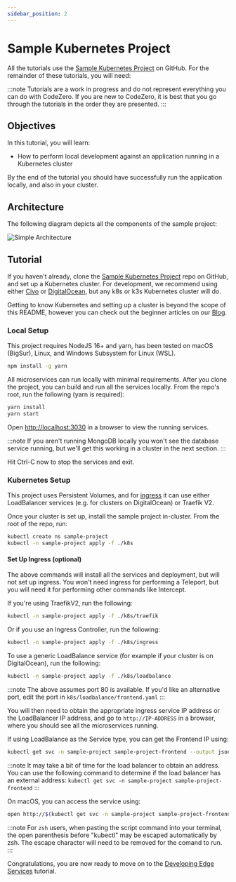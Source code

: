 ```yaml
---
sidebar_position: 2
---
```



# Sample Kubernetes Project

All the tutorials use the [Sample Kubernetes Project](https://github.com/c6o/sample-project) on GitHub. For the remainder of these tutorials, you will need:

<Prerequisites />

:::note
Tutorials are a work in progress and do not represent everything you can do with CodeZero. If you are new to CodeZero, it is best that you go through the tutorials in the order they are presented.
:::

## Objectives

In this tutorial, you will learn:

- How to perform local development against an application running in a Kubernetes cluster

By the end of the tutorial you should have successfully run the application locally, and also in your cluster.

## Architecture

The following diagram depicts all the components of the sample project:

![Simple Architecture](../_media/architecture/sample-architecture.svg)

## Tutorial

If you haven't already, clone the [Sample Kubernetes Project](https://github.com/c6o/sample-project) repo on GitHub, and set up a Kubernetes cluster. For development, we recommend using either [Civo](https://civo.com) or [DigitalOcean](https://digitalocean.com), but any k8s or k3s Kubernetes cluster will do.

Getting to know Kubernetes and setting up a cluster is beyond the scope of this README, however you can check out the beginner articles on our [Blog](https://blog.codezero.io/tag/learning/).

### Local Setup

This project requires NodeJS 16+ and yarn, has been tested on macOS (BigSur), Linux, and Windows Subsystem for Linux (WSL).

```bash
npm install -g yarn
```

All microservices can run locally with minimal requirements. After you clone the project, you can build and run all the services locally. From the repo's root, run the following (yarn is required):

```bash
yarn install
yarn start
```

Open [http://localhost:3030](http://localhost:3030) in a browser to view the running services.

:::note
If you aren't running MongoDB locally you won't see the database service running, but we'll get this working in a cluster in the next section.
:::

Hit Ctrl-C now to stop the services and exit.

### Kubernetes Setup

This project uses Persistent Volumes, and for [ingress](https://kubernetes.io/docs/concepts/services-networking/ingress/) it can use either LoadBalancer services (e.g. for clusters on DigitalOcean) or Traefik V2.

Once your cluster is set up, install the sample project in-cluster. From the root of the repo, run:

```bash
kubectl create ns sample-project
kubectl -n sample-project apply -f ./k8s
```

#### Set Up Ingress (optional)

The above commands will install all the services and deployment, but will not set up ingress. You won't need ingress for performing a Teleport, but you will need it for performing other commands like Intercept.

If you're using TraefikV2, run the following:

```bash
kubectl -n sample-project apply -f ./k8s/traefik
```

Or if you use an Ingress Controller, run the following:

```bash
kubectl -n sample-project apply -f ./k8s/ingress
```

To use a generic LoadBalance service (for example if your cluster is on DigitalOcean), run the following:

```bash
kubectl -n sample-project apply -f ./k8s/loadbalance
```

:::note
The above assumes port 80 is available. If you'd like an alternative port, edit the port in `k8s/loadbalance/frontend.yaml`
:::

You will then need to obtain the appropriate ingress service IP address or the LoadBalancer IP address, and go to `http://IP-ADDRESS` in a browser, where you should see all the microservices running.

If using LoadBalance as the Service type, you can get the Frontend IP using:

```bash
kubectl get svc -n sample-project sample-project-frontend --output jsonpath='{.status.loadBalancer.ingress[0].ip}'
```

:::note
It may take a bit of time for the load balancer to obtain an address.
You can use the following command to determine if the load balancer has an external address:
`kubectl get svc -n sample-project sample-project-frontend`
:::

On macOS, you can access the service using:

```bash
open http://$(kubectl get svc -n sample-project sample-project-frontend --output jsonpath='{.status.loadBalancer.ingress[0].ip}')
```

:::note
For `zsh` users, when pasting the script command into your terminal, the open parenthesis before "kubectl"
may be escaped automatically by zsh. The escape character will need to be removed for the comand to run.
:::

Congratulations, you are now ready to move on to the [Developing Edge Services](/tutorials/edge.mdx) tutorial.
